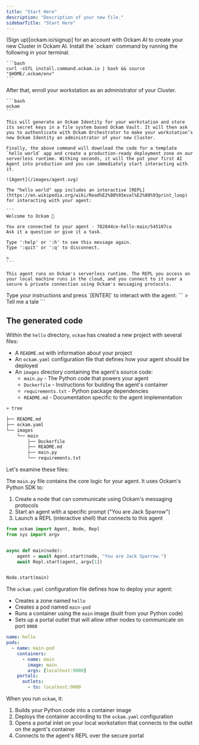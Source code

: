 ```yaml
---
title: "Start Here"
description: "Description of your new file."
sidebarTitle: "Start Here"
---
```



<Steps>
  <Step title="Sign Up">
  (Sign up)[ockam.io/signup] for an account with Ockam AI to create your new Cluster in Ockam AI.
  </Step>
  <Step title="Install">
    Install the `ockam` command by running the following in your terminal.

    ```bash
    curl -sSfL install.command.ockam.io | bash && source "$HOME/.ockam/env"
    ```
  </Step>
  <Step title="Deploy your first agent">
    After that, enroll your workstation as an administrator of your Cluster.
    
    ```bash
    ockam
    ```

    This will generate an Ockam Identity for your workstation and store its secret keys in a file system based Ockam Vault. It will then ask you to authenticate with Ockam Orchestrator to make your workstation’s new Ockam Identity an administrator of your new Cluster.

    Finally, the above command will download the code for a template `hello world` app and create a production-ready deployment zone on our serverless runtime. Withing seconds, it will the put your first AI Agent into production and you can immediately start interacting with it.

    ![Agent](/images/agent.svg)
  </Step>
  <Step title="Chat with your agent">

    The "hello world" app includes an interactive [REPL](https://en.wikipedia.org/wiki/Read%E2%80%93eval%E2%80%93print_loop) for interacting with your agent:
    
    ```
    Welcome to Ockam 👋
    
    You are connected to your agent - 782844ce-hello-main/545107ca
    Ask it a question or give it a task.
    
    Type ':help' or ':h' to see this message again.
    Type ':quit' or ':q' to disconnect.
    
    > 
    ```

    This agent runs on Ockam's serverless runtime. The REPL you access on your local machine runs in the cloud, and you connect to it over a secure & private connection using Ockam's messaging protocols.
  </Step>
  <Step title="Send">
    Type your instructions and press `[ENTER]` to interact with the agent:
    ```
    > Tell me a tale
    ```
  </Step>
</Steps>

## The generated code

Within the `hello` directory, `ockam` has created a new project with several files:

- A `README.md` with information about your project
- An `ockam.yaml` configuration file that defines how your agent should be deployed
- An `images` directory containing the agent's source code:
  - `main.py` - The Python code that powers your agent
  - `Dockerfile` - Instructions for building the agent's container
  - `requirements.txt` - Python package dependencies
  - `README.md` - Documentation specific to the agent implementation

```bash Generated Files
» tree

├── README.md
├── ockam.yaml
└── images
    └── main
        ├── Dockerfile
        ├── README.md
        ├── main.py
        └── requirements.txt
```

Let's examine these files:

The `main.py` file contains the core logic for your agent. It uses Ockam's Python SDK to:

1. Create a node that can communicate using Ockam's messaging protocols
2. Start an agent with a specific prompt ("You are Jack Sparrow")
3. Launch a REPL (interactive shell) that connects to this agent



```python images/main/main.py
from ockam import Agent, Node, Repl
from sys import argv


async def main(node):
    agent = await Agent.start(node, "You are Jack Sparrow.")
    await Repl.start(agent, argv[1])


Node.start(main)
```

The `ockam.yaml` configuration file defines how to deploy your agent:

- Creates a zone named `hello`
- Creates a pod named `main-pod`
- Runs a container using the `main` image (built from your Python code)
- Sets up a portal outlet that will allow other nodes to communicate on port 
`9000`


```yaml ockam.yaml
name: hello
pods:
  - name: main-pod
    containers:
      - name: main
        image: main
        args: [localhost:9000]
    portals:
      outlets:
        - to: localhost:9000
```


When you run `ockam`, it:

1. Builds your Python code into a container image
2. Deploys the container according to the `ockam.yaml` configuration
3. Opens a portal inlet on your local workstation that connects to the outlet on the agent's container
4. Connects to the agent's REPL over the secure portal
